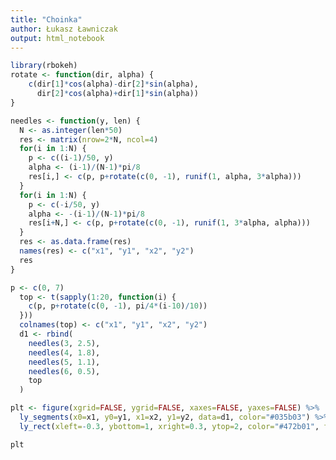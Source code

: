 ```yaml
---
title: "Choinka"
author: Łukasz Ławniczak
output: html_notebook
---
```


```r
library(rbokeh)
rotate <- function(dir, alpha) {
    c(dir[1]*cos(alpha)-dir[2]*sin(alpha),
      dir[2]*cos(alpha)+dir[1]*sin(alpha))
}

needles <- function(y, len) {
  N <- as.integer(len*50)
  res <- matrix(nrow=2*N, ncol=4)
  for(i in 1:N) {
    p <- c((i-1)/50, y)
    alpha <- (i-1)/(N-1)*pi/8
    res[i,] <- c(p, p+rotate(c(0, -1), runif(1, alpha, 3*alpha)))
  }
  for(i in 1:N) {
    p <- c(-i/50, y)
    alpha <- -(i-1)/(N-1)*pi/8
    res[i+N,] <- c(p, p+rotate(c(0, -1), runif(1, 3*alpha, alpha)))
  }
  res <- as.data.frame(res)
  names(res) <- c("x1", "y1", "x2", "y2")
  res
}
```


```r
p <- c(0, 7)
  top <- t(sapply(1:20, function(i) {
    c(p, p+rotate(c(0, -1), pi/4*(i-10)/10))
  }))
  colnames(top) <- c("x1", "y1", "x2", "y2")
  d1 <- rbind(
    needles(3, 2.5),
    needles(4, 1.8),
    needles(5, 1.1),
    needles(6, 0.5),
    top
  )

plt <- figure(xgrid=FALSE, ygrid=FALSE, xaxes=FALSE, yaxes=FALSE) %>%
  ly_segments(x0=x1, y0=y1, x1=x2, y1=y2, data=d1, color="#035b03") %>%
  ly_rect(xleft=-0.3, ybottom=1, xright=0.3, ytop=2, color="#472b01", fill_alpha=1)
```

```r
plt
```




